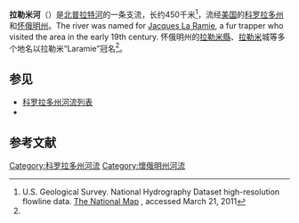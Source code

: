 {{expand|time=2014-06-17T14:32:15+00:00}}
{{Geobox|River
<!-- *** Heading *** -->
| name = 拉勒米河<br>Laramie River
| native_name = 
| other_name = 
| category = River
| category_hide = 1
<!-- *** Names **** --> 
| etymology = Named for [[Jacques_La_Ramee|Jacques La Ramie]], French fur trapper
| etymology_note= <ref name="name origin">{{cite web|title=Story Idea, Name Origins: Cheyenne & Laramie County|url=http://www.cheyenne.org/articles/index.cfm?action=view&articleID=17&sectionID=2&filter=1&menuID=39|publisher=Visit Cheyenne|date=January 1, 2010|accessdate=October 12, 2012|deadurl=yes|archiveurl=https://web.archive.org/web/20130828234626/http://cheyenne.org/articles/index.cfm?action=view&articleID=17&sectionID=2&filter=1&menuID=39|archivedate=2013年8月28日}}</ref>
| nickname = 
<!-- *** Image *** -->
| image = Laramie River in Fort Laramie.jpg
| image_caption = The Laramie River, as it flows past the site of old [[Fort_Laramie|Fort Laramie]]
| image_size = 300px
<!-- *** Country *** -->
| country = United States
| country_flag = 1
| state = Colorado
| state1 = Wyoming
| state_flag = 1
| region = 
| district = 
| municipality = 
<!-- *** Family *** -->
| parent =
| tributary_left = [[北拉勒米河|北拉勒米河]]
| tributary_right = {{le|楚格沃特河|Chugwater Creek}}
| city = [[拉勒米_(怀俄明州)|拉勒米]]
| city1 = [[惠特兰_(怀俄明州)|惠特兰]]
| city2 = [[拉勒米堡_(怀俄明州)|拉勒米堡]]
| landmark = 
| river =
<!-- *** River locations *** -->
| source = Chambers Lake
| source_location = [[拉里默爾縣_(科羅拉多州)|拉里默爾縣]]| source_region = | source_country =
| source_elevation_imperial = 9192
| source_elevation_note   = <ref name="source">Source elevation derived from [[Google_Earth|Google Earth]] search using GNIS source coordinates.</ref> 
| source_lat_d = 40| source_lat_m =36 | source_lat_s =56 | source_lat_NS =N
| source_long_d = 105| source_long_m = 51| source_long_s = 29| source_long_EW =W
| mouth = [[北普拉特河|北普拉特河]]
| mouth_location = [[戈申縣|戈申縣]]| mouth_region = | mouth_country =
| mouth_elevation_imperial = 4213
| mouth_elevation_note        = <ref name="gnis"/>
| mouth_lat_d = 42| mouth_lat_m = 11| mouth_lat_s = 59| mouth_lat_NS =N
| mouth_long_d = 104| mouth_long_m = 31| mouth_long_s = 47| mouth_long_EW =W
| mouth_coordinates_note      = <ref name="gnis">{{cite web | work = Geographic Names Information System|  publisher = United States Geological Survey | date = October 13, 1978 | url ={{Gnis3|170459}}| title = Laramie River | accessdate =October 12, 2012}}</ref>
<!-- *** Dimensions *** -->
| length_imperial = 280 | length_orientation = 
| width_imperial = | width_orientation = 
| depth_imperial = 
| volume_imperial =
| watershed_imperial = 4564
| watershed_round             = -1
| watershed_note              = <ref name="Fort Laramie gauge">{{cite web|title=Water-Data Report 2011: 06670500 Laramie River near Fort Laramie, WY|url=http://wdr.water.usgs.gov/wy2011/pdfs/06670500.2011.pdf|publisher=United States Geological Survey|format=PDF|accessdate=October 12, 2012|archive-date=2019-11-12|archive-url=https://web.archive.org/web/20191112062856/https://wdr.water.usgs.gov/wy2011/pdfs/06670500.2011.pdf|dead-url=no}}</ref>
| discharge_location= 拉勒米堡，距离河口1千米
| discharge_imperial = 129 
| discharge_max_imperial = 6260
| discharge_min_imperial = 0
| discharge_round             = 1
| discharge_note   =<ref name="Fort Laramie gauge"/>
<!-- *** Free fields *** -->
| free = | free_type = 
<!-- *** Maps *** -->
| map = Wpdms_nasa_topo_laramie_river.jpg
| map_caption = 地图中心亮蓝色的为拉勒米河
| map_background = 
| map_locator =
| map_locator_x =
| map_locator_y = 
<!-- *** Website *** --> 
| website =
| commons =
<!-- *** Footnotes *** -->
| footnotes =
}}

'''拉勒米河'''（{{lang-en|Laramie River}}）是[[北普拉特河|北普拉特河]]的一条支流，长约450千米<ref name=NHD>U.S. Geological Survey. National Hydrography Dataset high-resolution flowline data. [http://viewer.nationalmap.gov/viewer/ The National Map]  {{webarchive|url=https://www.webcitation.org/66gupqQDM?url=http://viewer.nationalmap.gov/viewer/ |date=2012-04-05 }}, accessed March 21, 2011</ref>，流经[[美国|美国]]的[[科罗拉多州|科罗拉多州]]和[[怀俄明州|怀俄明州]]。The river was named for [[Jacques_La_Ramee|Jacques La Ramie]], a fur trapper who visited the area in the early 19th century. 怀俄明州的[[拉勒米縣|拉勒米縣]]、[[拉勒米_(怀俄明州)|拉勒米]]城等多个地名以拉勒米“Laramie”冠名<ref name="name origin"/>。

==参见==
*[[科罗拉多州河流列表|科罗拉多州河流列表]]
*{{le|怀俄明州河流列表|List of rivers of Wyoming}}

==参考文献==
{{reflist}}

[[Category:科罗拉多州河流|Category:科罗拉多州河流]]
[[Category:懷俄明州河流|Category:懷俄明州河流]]